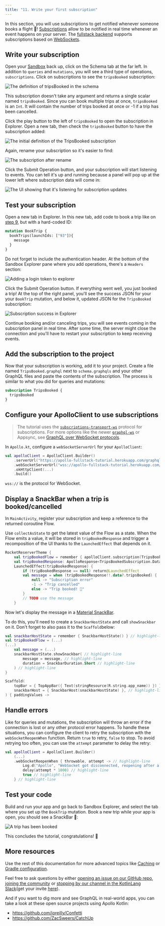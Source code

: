 ```yaml
---
title: "11. Write your first subscription"
---
```


In this section, you will use subscriptions to get notified whenever someone books a flight 🚀! [Subscriptions](https://graphql.org/blog/subscriptions-in-graphql-and-relay/) allow to be notified in real time whenever an event happens on your server. The [fullstack backend](https://apollo-fullstack-tutorial.herokuapp.com) supports subscriptions based on [WebSockets](https://en.wikipedia.org/wiki/WebSocket).


## Write your subscription

Open your [Sandbox](https://studio.apollographql.com/sandbox/explorer?endpoint=https%3A%2F%2Fapollo-fullstack-tutorial.herokuapp.com%2Fgraphql) back up, click on the Schema tab at the far left. In addition to `queries` and `mutations`, you will see a third type of operations, `subscriptions`. Click on subscriptions to see the `tripsBooked` subscription:

<img alt="The definition of tripsBooked in the schema" class="screenshot" src="images/schema_tripsBooked_definition.png"/>

This subscription doesn't take any argument and returns a single scalar named `tripsBooked`. Since you can book multiple trips at once, `tripsBooked` is an `Int`. It will contain the number of trips booked at once or -1 if a trip has been cancelled.

Click the play button to the left of `tripsBooked` to open the subscription in Explorer. Open a new tab, then check the `tripsBooked` button to have the subscription added:

<img alt="The initial definition of the TripsBooked subscription" class="screenshot" src="images/explorer_tripsbooked_initial.png"/>

Again, rename your subscription so it's easier to find:

<img alt="The subscription after rename" class="screenshot" src="images/explorer_tripsbooked_renamed.png"/>

Click the Submit Operation button, and your subscription will start listening to events. You can tell it's up and running because a panel will pop up at the lower left where subscription data will come in:

<img alt="The UI showing that it's listening for subscription updates" class="screenshot" src="images/explorer_subscriptions_listening.png"/>

## Test your subscription

Open a new tab in Explorer. In this new tab, add code to book a trip like on [step 9](09-write-your-first-mutation), but with a hard-coded ID:

```graphql
mutation BookTrip {
  bookTrips(launchIds: ["93"]){
    message
  }
}
```

Do not forget to include the authentication header. At the bottom of the Sandbox Explorer pane where you add operations, there's a `Headers` section:

<img alt="Adding a login token to explorer" class="screenshot" src="images/explorer_authentication_header.png"/>

Click the Submit Operation button. If everything went well, you just booked a trip! At the top of the right panel, you'll see the success JSON for your your `BookTrip` mutation, and below it, updated JSON for the `TripsBooked` subscription:

<img alt="Subscription success in Explorer" class="screenshot" src="images/explorer_subscription_success.png"/>

Continue booking and/or canceling trips, you will see events coming in the subscription panel in real time. After some time, the server might close the connection and you'll have to restart your subscription to keep receiving events.

## Add the subscription to the project

Now that your subscription is working, add it to your project. Create a file named `TripsBooked.graphql` next to `schema.graphqls` and your other GraphQL files and paste the contents of the subscription. The process is similar to what you did for queries and mutations:

```graphql title="app/src/main/graphql/TripsBooked.graphql"
subscription TripsBooked {
  tripsBooked
}
```

## Configure your ApolloClient to use subscriptions
> The tutorial uses the [`subscriptions-transport-ws`](https://github.com/apollographql/subscriptions-transport-ws/blob/master/PROTOCOL.md) protocol for subscriptions. For more options like the newer [`graphql-ws`](https://github.com/enisdenjo/graphql-ws/blob/master/PROTOCOL.md) or Appsync, see [GraphQL over WebSocket protocols](../essentials/subscriptions/#customizing-your-websocket-protocol).

In `Apollo.kt`, configure a `webSocketServerUrl` for your `ApolloClient`:

```kotlin title="Apollo.kt"
val apolloClient = ApolloClient.Builder()
    .serverUrl("https://apollo-fullstack-tutorial.herokuapp.com/graphql")
    .webSocketServerUrl("wss://apollo-fullstack-tutorial.herokuapp.com/graphql") // highlight-line
    .okHttpClient(...)
    .build()
```

`wss://` is the protocol for WebSocket.

## Display a SnackBar when a trip is booked/cancelled

In `MainActivity`, register your subscription and keep a reference to the returned coroutine Flow. 

Use `collectAsState` to get the latest value of the Flow as a state. When the Flow emits a value, it will be stored in `tripBookedResponse` and trigger a recomposition of the UI thanks to the `LaunchedEffect` that depends on it.

```kotlin title="MainActivity.kt"
RocketReserverTheme {
    val tripBookedFlow = remember { apolloClient.subscription(TripsBookedSubscription()).toFlow() }
    val tripBookedResponse: ApolloResponse<TripsBookedSubscription.Data>? by tripBookedFlow.collectAsState(initial = null)
    LaunchedEffect(tripBookedResponse) {
        if (tripBookedResponse == null) return@LaunchedEffect
        val message = when (tripBookedResponse!!.data?.tripsBooked) {
            null -> "Subscription error"
            -1 -> "Trip cancelled"
            else -> "Trip booked! 🚀"
        }
        // TODO use the message
    }
```

Now let's display the message in a [Material SnackBar](https://m3.material.io/components/snackbar/overview).

To do this, you'll need to create a `SnackbarHostState` and call `showSnackbar` on it. Don't forget to also pass it to the `Scaffold`below:

```kotlin title="MainActivity.kt"
val snackbarHostState = remember { SnackbarHostState() } // highlight-line
val tripBookedFlow = (...)
(...)
    val message = (...)
    snackbarHostState.showSnackbar( // highlight-line
        message = message, // highlight-line
        duration = SnackbarDuration.Short // highlight-line
    ) // highlight-line
}

Scaffold(
    topBar = { TopAppBar({ Text(stringResource(R.string.app_name)) }) },
    snackbarHost = { SnackbarHost(snackbarHostState) }, // highlight-line
) { paddingValues ->

```

## Handle errors

Like for queries and mutations, the subscription will throw an error if the connection is lost or any other protocol error happens. To handle these situations, you can configure the client to retry the subscription with the `webSocketReopenWhen` function. Return `true` to retry, `false` to stop. To avoid retrying too often, you can use the `attempt` parameter to delay the retry:

```kotlin title="Apollo.kt"
val apolloClient = ApolloClient.Builder()
    (...)
    .webSocketReopenWhen { throwable, attempt -> // highlight-line
        Log.d("Apollo", "WebSocket got disconnected, reopening after a delay", throwable) // highlight-line
        delay(attempt * 1000) // highlight-line
        true // highlight-line
    } // highlight-line
```

## Test your code

Build and run your app and go back to Sandbox Explorer, and select the tab where you set up the `BookTrip` mutation. Book a new trip while your app is open, you should see a SnackBar 🚀:

<img alt="A trip has been booked" class="screenshot" src="images/snackbar.png"/>

This concludes the tutorial, congratulations! 🎉 

## More resources

Use the rest of this documentation for more advanced topics like [Caching](../caching/introduction/) or [Gradle configuration](../advanced/plugin-configuration/).

Feel free to ask questions by either [opening an issue on our GitHub repo](https://github.com/apollographql/apollo-kotlin/issues), [joining the community](http://community.apollographql.com/new-topic?category=Help&tags=mobile,client) or [stopping by our channel in the KotlinLang Slack](https://app.slack.com/client/T09229ZC6/C01A6KM1SBZ)(get your invite [here](https://slack.kotl.in/)).

And if you want to dig more and see GraphQL in real-world apps, you can take a look at these open source projects using Apollo Kotlin:

* https://github.com/joreilly/Confetti
* https://github.com/ZacSweers/CatchUp
